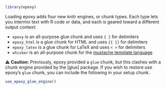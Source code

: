 ```r
library(epoxy)
```

Loading epoxy adds four new knitr engines, or chunk types.
Each type lets you intermix text with R code or data,
and each is geared toward a different output context:

* `epoxy` is an all-purpose glue chunk and uses `{ }` for delimiters
* `epoxy_html` is a glue chunk for HTML and uses `{{ }}` for delimiters
* `epoxy_latex` is a glue chunk for LaTeX and uses `< >` for delimiters
* `whisker` is an all-purpose chunk for the [mustache template language][whisker]

[whisker]: https://mustache.github.io/

⚠️ **Caution:** Previously, epoxy provided a `glue` chunk,
but this clashes with a chunk engine provided by the [glue] package.
If you wish to restore use epoxy's `glue` chunk,
you can include the following in your setup chunk.

```r
use_epoxy_glue_engine()
```
